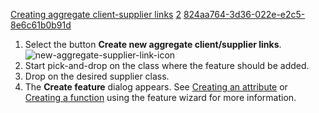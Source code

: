 [[Property:title|Creating aggregate client-supplier links]]
[[Property:weight|2]]
[[Property:uuid|824aa764-3d36-022e-e2c5-8e6c61b0b91d]]
# Select the button '''Create new aggregate client/supplier links'''.  [[Image:new-aggregate-supplier-link-icon]]  
# Start pick-and-drop on the class where the feature should be added.
# Drop on the desired supplier class.
# The '''Create feature''' dialog appears. See [[Adding an attribute|Creating an attribute]]  or [[Adding a function|Creating a function]]  using the feature wizard for more information. 

{{seealso|<br/>
[[Creating client-supplier links|Creating client/supplier links]] <br/>
[[Creating inheritance links|Creating Inheritance links]] <br/>
[[New feature dialog]] }}




